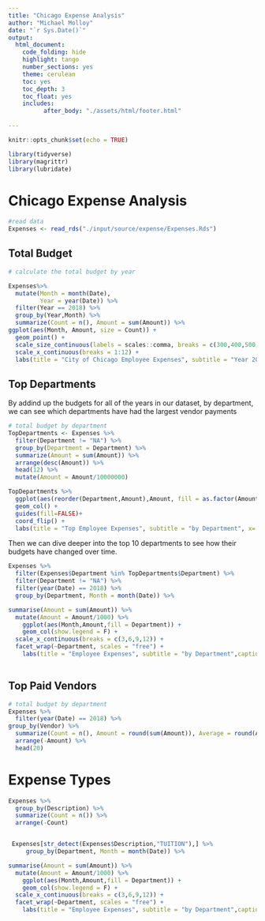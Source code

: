 ```yaml
---
title: "Chicago Expense Analysis"
author: "Michael Molloy"
date: "`r Sys.Date()`"
output:
  html_document:
    code_folding: hide
    highlight: tango
    number_sections: yes
    theme: cerulean
    toc: yes
    toc_depth: 3
    toc_float: yes
    includes:
          after_body: "./assets/html/footer.html"
    
---
```


```r
knitr::opts_chunk$set(echo = TRUE)
```
```r
library(tidyverse)
library(magrittr)
library(lubridate)
```

# Chicago Expense Analysis

```r

#read data
Expenses <- read_rds("./input/source/expense/Expenses.Rds")
```

## Total Budget

```r
# calculate the total budget by year

Expenses%>% 
  mutate(Month = month(Date),
         Year = year(Date)) %>% 
  filter(Year == 2018) %>% 
  group_by(Year,Month) %>% 
  summarize(Count = n(), Amount = sum(Amount)) %>% 
ggplot(aes(Month, Amount, size = Count)) +
  geom_point() +
  scale_size_continuous(labels = scales::comma, breaks = c(300,400,500,600)) +
  scale_x_continuous(breaks = 1:12) +
  labs(title = "City of Chicago Employee Expenses", subtitle = "Year 2018", x = "Month", y = "Total $", size = "# of transactions")
```

## Top Departments
By addind up the budgets for all of the years in our dataset, by department, we can see which departments have had the largest vendor payments

```r
# total budget by department
TopDepartments <- Expenses %>%
  filter(Department != "NA") %>% 
  group_by(Department = Department) %>% 
  summarize(Amount = sum(Amount)) %>%
  arrange(desc(Amount)) %>%
  head(12) %>% 
  mutate(Amount = Amount/10000000)

TopDepartments %>% 
  ggplot(aes(reorder(Department,Amount),Amount, fill = as.factor(Amount))) +
  geom_col() +
  guides(fill=FALSE)+
  coord_flip() + 
  labs(title = "Top Employee Expenses", subtitle = "by Department", x= "",y = "$ (in Millions)")
```

Then we can dive deeper into the top 10 departments to see how their budgets have changed over time.

```r
Expenses %>% 
  filter(Expenses$Department %in% TopDepartments$Department) %>% 
  filter(Department != "NA") %>% 
  filter(year(Date) == 2018) %>% 
  group_by(Department, Month = month(Date)) %>% 

summarise(Amount = sum(Amount)) %>% 
  mutate(Amount = Amount/1000) %>% 
    ggplot(aes(Month,Amount,fill = Department)) +
    geom_col(show.legend = F) +
  scale_x_continuous(breaks = c(3,6,9,12)) +
  facet_wrap(~Department, scales = "free") +
    labs(title = "Employee Expenses", subtitle = "by Department",caption = "City of Chicago, 2018", x= "",y="$(in thousands)")
  
```

## Top Paid Vendors

```r
# total budget by department
Expenses %>%
  filter(year(Date) == 2018) %>% 
group_by(Vendor) %>% 
  summarize(Count = n(), Amount = round(sum(Amount)), Average = round(Amount/Count)) %>% 
  arrange(-Amount) %>% 
  head(20)

```

# Expense Types

```r
Expenses %>% 
  group_by(Description) %>% 
  summarize(Count = n()) %>% 
  arrange(-Count)


 Expenses[str_detect(Expenses$Description,"TUITION"),] %>% 
     group_by(Department, Month = month(Date)) %>% 

summarise(Amount = sum(Amount)) %>% 
  mutate(Amount = Amount/1000) %>% 
    ggplot(aes(Month,Amount,fill = Department)) +
    geom_col(show.legend = F) +
  scale_x_continuous(breaks = c(3,6,9,12)) +
  facet_wrap(~Department, scales = "free") +
    labs(title = "Employee Expenses", subtitle = "by Department",caption = "City of Chicago, 2018", x= "",y="$(in thousands)")
   
```



